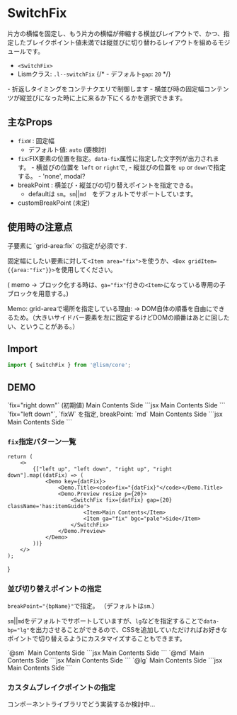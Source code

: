 


# SwitchFix

片方の横幅を固定し、もう片方の横幅が伸縮する横並びレイアウトで、かつ、指定したブレイクポイント値未満では縦並びに切り替わるレイアウトを組めるモジュールです。

- `<SwitchFix>`
- Lismクラス: `.l--switchFix`
{/* - デフォルト`gap`: `20` */}


<Note preset="memo" caption='FluidFixと異なる点'>
- 折返しタイミングをコンテナクエリで制御します
- 横並び時の固定幅コンテンツが縦並びになった時に上に来るか下にくるかを選択できます。
</Note>

## 主なProps

- `fixW` : 固定幅
	- デフォルト値: `auto` (要検討)
- `fix`:FIX要素の位置を指定。`data-fix`属性に指定した文字列が出力されます。
		- 横並びの位置を `left` or `right`で,
		- 縦並びの位置を `up` or `down`で指定する。
			- 'none', modal?
- breakPoint : 横並び・縦並びの切り替えポイントを指定できる。
	- defaultは `sm`。`sm`||`md`　をデフォルトでサポートしています。
- customBreakPoint (未定)


## 使用時の注意点
<Alert preset="info">
子要素に `grid-area:fix` の指定が必須です.
</Alert>

固定幅にしたい要素に対して`<Item area="fix">`を使うか、`<Box gridItem={{area:"fix"}}>`を使用してください。

( memo → ブロック化する時は、`ga="fix"`付きの`<Item>`になっている専用の子ブロックを用意する。)

Memo: grid-areaで場所を指定している理由: → DOM自体の順番を自由にできるため。（大きいサイドバー要素を左に固定するけどDOMの順番はあとに回したい、ということがある。）


## Import

```js
import { SwitchFix } from '@lism/core';
```

## DEMO

<Demo>
	<Demo.Title>
		`fix="right down"` (初期値)
	</Demo.Title>
	<Demo.Preview resize p={20}>
		<SwitchFix fix="right down" className='has:itemGuide'>
			<Item>Main Contents</Item>
			<Item ga="fix" bgc="pale">Side</Item>
		</SwitchFix>
	</Demo.Preview>
	<Demo.Code>
		```jsx
		<SwitchFix fix="right down">
			<Item>Main Contents</Item>
			<Item ga="fix" bgc="pale">Side</Item>
		</SwitchFix>
		```
	</Demo.Code>
</Demo>


<Demo>
	<Demo.Title>
		`fix="left down"`, `fixW` を指定, breakPoint: `md`
	</Demo.Title>
	<Demo.Preview resize p={20}>
		<SwitchFix breakPoint="md" fix="left down" fixW='16em' gap={20} className='has:itemGuide'>
			<Item>Main Contents</Item>
			<Item ga="fix" bgc="pale">Side</Item>
		</SwitchFix>
	</Demo.Preview>
	<Demo.Code>
		```jsx
		<SwitchFix breakPoint="md" fix="left down" fixW='16em' gap={20}>
			<Item>Main Contents</Item>
			<Item ga="fix" bgc="pale">Side</Item>
		</SwitchFix>
		```
	</Demo.Code>
</Demo>

### `fix`指定パターン一覧

	return (
		<>
			{["left up", "left down", "right up", "right down"].map((datFix) => (
				<Demo key={datFix}>
					<Demo.Title><code>fix="{datFix}"</code></Demo.Title>
					<Demo.Preview resize p={20}>
						<SwitchFix fix={datFix} gap={20} className='has:itemGuide'>
							<Item>Main Contents</Item>
							<Item ga="fix" bgc="pale">Side</Item>
						</SwitchFix>
					</Demo.Preview>
				</Demo>
			))}
		</>
	);
}

<SwitchFixDemos />


### 並び切り替えポイントの指定

`breakPoint="{bpName}"`で指定。
（デフォルトは`sm`.）

`sm`||`md`をデフォルトでサポートしていますが、`lg`などを指定することで`data-bp="lg"`を出力させることができるので、CSSを追加していただければお好きなポイントで切り替えるようにカスタマイズすることもできます。

<Demo>
	<Demo.Title>`@sm`</Demo.Title>
	<Demo.Preview resize p={20}>
		<SwitchFix fix="left up" breakPoint="sm">
			<Item>Main Contents</Item>
			<Item ga="fix">Side</Item>
		</SwitchFix>
	</Demo.Preview>
	<Demo.Code>
		```jsx
		<SwitchFix fix="left up" breakPoint="sm">
			<Item>Main Contents</Item>
			<Item ga="fix">Side</Item>
		</SwitchFix>
		```
	</Demo.Code>
</Demo>

<Demo>
	<Demo.Title>`@md`</Demo.Title>
	<Demo.Preview resize p={20}>
		<SwitchFix fix="left up" breakPoint="md">
			<Item>Main Contents</Item>
			<Item ga="fix">Side</Item>
		</SwitchFix>
	</Demo.Preview>
	<Demo.Code>
		```jsx
		<SwitchFix fix="left up" breakPoint="md">
			<Item>Main Contents</Item>
			<Item ga="fix">Side</Item>
		</SwitchFix>
		```
	</Demo.Code>
</Demo>


<Demo>
	<Demo.Title>`@lg`</Demo.Title>
	<Demo.Preview resize p={20}>
		<SwitchFix fix="left up" breakPoint="lg">
			<Item>Main Contents</Item>
			<Item ga="fix">Side</Item>
		</SwitchFix>
	</Demo.Preview>
	<Demo.Code>
		```jsx
		<SwitchFix fix="left up" breakPoint="lg">
			<Item>Main Contents</Item>
			<Item ga="fix">Side</Item>
		</SwitchFix>
		```
	</Demo.Code>
</Demo>


### カスタムブレイクポイントの指定

コンポーネントライブラリでどう実装するか検討中...
